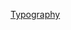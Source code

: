 {{Userbox |border-c=#000 |border-s=1 |id-c=#fff |id-s=12 |id-fc=#000 |info-c=#FDD |info-s=8 |info-fc=#000 |id=[[Image:Adobe Caslon a.svg|38px]] |info='''这位用户对[[字体排印学]]感兴趣'''}}<noinclude>
[[Category:關注與興趣用戶框模板|Typography]]
</noinclude>